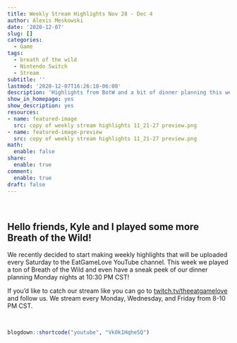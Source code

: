 ```yaml
---
title: Weekly Stream Highlights Nov 28 - Dec 4
author: Alexis Meskowski
date: '2020-12-07'
slug: []
categories: 
  - Game
tags:
  - breath of the wild
  - Nintendo Switch
  - Stream
subtitle: ''
lastmod: '2020-12-07T16:26:18-06:00'
description: 'Highlights from BotW and a bit of dinner planning this week!'
show_in_homepage: yes
show_description: yes
resources:
- name: featured-image
  src: copy of weekly stream highlights 11_21-27 preview.png
- name: featured-image-preview
  src: copy of weekly stream highlights 11_21-27 preview.png
math:
  enable: false
share:
  enable: true
comment:
  enable: true
draft: false
---
```


<br>

## Hello friends, Kyle and I played some more Breath of the Wild!

We recently decided to start making weekly  highlights that will be uploaded every Saturday to the EatGameLove YouTube channel. This week we played a ton of Breath of the Wild and even have a sneak peek of our dinner planning Monday nights at 10:30 PM CST!

If you'd like to catch our stream like you can go to [twitch.tv/theeatgamelove](https://www.twitch.tv/theeatgamelove){target="_blank"} and follow us. We stream every Monday, Wednesday, and Friday from 8-10 PM CST.

<br>

```r
blogdown::shortcode("youtube", "Vk0k1Hqhe5Q")
```
